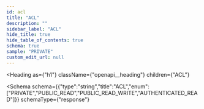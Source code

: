 ```yaml
---
id: acl
title: "ACL"
description: ""
sidebar_label: "ACL"
hide_title: true
hide_table_of_contents: true
schema: true
sample: "PRIVATE"
custom_edit_url: null
---
```



<Heading
  as={"h1"}
  className={"openapi__heading"}
  children={"ACL"}
>
</Heading>





<Schema
  schema={{"type":"string","title":"ACL","enum":["PRIVATE","PUBLIC_READ","PUBLIC_READ_WRITE","AUTHENTICATED_READ"]}}
  schemaType={"response"}
>
  
</Schema>
            